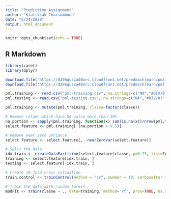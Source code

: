 ```yaml
---
title: "Prediction Assignment"
author: "Kiattisak Chaisomboon"
date: "6/24/2020"
output: html_document
---
```


```r
knitr::opts_chunk$set(echo = TRUE)
```

## R Markdown


```r
library(caret)
library(dplyr)

download.file('https://d396qusza40orc.cloudfront.net/predmachlearn/pml-training.csv', 'pml-training.csv')
download.file('https://d396qusza40orc.cloudfront.net/predmachlearn/pml-testing.csv', 'pml-testing.csv')

pml.training <- read.csv("pml-training.csv", na.strings=c("NA","#DIV/0!", ""))
pml.testing <- read.csv("pml-testing.csv", na.strings=c("NA","#DIV/0!", ""))

pml.training <- mutate(pml.training, classe=factor(classe))

# Remove column which have NA value more than 50%
na.portion <- sapply(pml.training, function(x) sum(is.na(x))/nrow(pml.training))
select.feature <- pml.training[!(na.portion > 0.5)]

# Remove near zero variance
select.feature <- select.feature[, -nearZeroVar(select.feature)]

# Split the data
idx.train <- createDataPartition(select.feature$classe, p=0.75, list=FALSE)
training <- select.feature[idx.train, ]
testing <- select.feature[-idx.train, ]

# Create 10-fold cross validation
train.control <- trainControl(method = "cv", number = 10, verboseIter = TRUE)

# Train the data with random forest
modFit <- train(classe ~ ., data=training, method='rf', prox=TRUE, na.action=na.pass, trControl = train.control)
```

